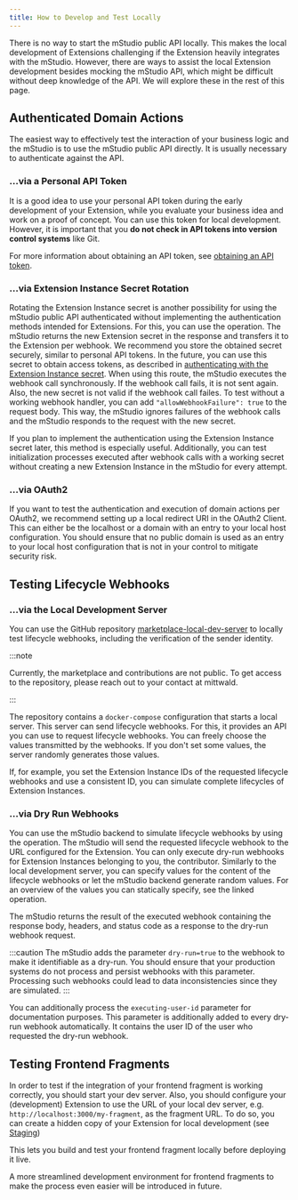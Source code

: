 ```yaml
---
title: How to Develop and Test Locally
---
```



There is no way to start the mStudio public API locally.
This makes the local development of Extensions challenging if the Extension heavily integrates with the mStudio.
However, there are ways to assist the local Extension development besides mocking the mStudio API, which might be difficult without deep knowledge of the API.
We will explore these in the rest of this page.

## Authenticated Domain Actions

The easiest way to effectively test the interaction of your business logic and the mStudio is to use the mStudio public API directly.
It is usually necessary to authenticate against the API.

### ...via a Personal API Token

It is a good idea to use your personal API token during the early development of your Extension, while you evaluate your business idea and work on a proof of concept.
You can use this token for local development.
However, it is important that you **do not check in API tokens into version control systems** like Git.

For more information about obtaining an API token, see [obtaining an API token](../../../api/intro#obtaining-an-api-token).

### ...via Extension Instance Secret Rotation

Rotating the Extension Instance secret is another possibility for using the mStudio public API authenticated without implementing the authentication methods intended for Extensions.
For this, you can use the <OperationLink operation="contributor-rotate-secret-for-extension-instance" /> operation.
The mStudio returns the new Extension secret in the response and transfers it to the Extension per webhook.
We recommend you store the obtained secret securely, similar to personal API tokens.
In the future, you can use this secret to obtain access tokens, as described in [authenticating with the Extension Instance secret](../../reference/api#authenticating-with-the-Extension-instance-secret).
When using this route, the mStudio executes the webhook call synchronously.
If the webhook call fails, it is not sent again.
Also, the new secret is not valid if the webhook call failes.
To test without a working webhook handler, you can add `"allowWebhookFailure": true` to the request body.
This way, the mStudio ignores failures of the webhook calls and the mStudio responds to the request with the new secret.

If you plan to implement the authentication using the Extension Instance secret later, this method is especially useful.
Additionally, you can test initialization processes executed after webhook calls with a working secret without creating a new Extension Instance in the mStudio for every attempt.

### ...via OAuth2

If you want to test the authentication and execution of domain actions per OAuth2, we recommend setting up a local redirect URI in the OAuth2 Client.
This can either be the localhost or a domain with an entry to your local host configuration.
You should ensure that no public domain is used as an entry to your local host configuration that is not in your control to mitigate security risk.

## Testing Lifecycle Webhooks

### ...via the Local Development Server

You can use the GitHub repository [marketplace-local-dev-server](https://github.com/mittwald/marketplace-local-dev-server) to locally test lifecycle webhooks, including the verification of the sender identity.

:::note

Currently, the marketplace and contributions are not public.
To get access to the repository, please reach out to your contact at mittwald.

:::

The repository contains a `docker-compose` configuration that starts a local server.
This server can send lifecycle webhooks.
For this, it provides an API you can use to request lifecycle webhooks.
You can freely choose the values transmitted by the webhooks.
If you don't set some values, the server randomly generates those values.

If, for example, you set the Extension Instance IDs of the requested lifecycle webhooks and use a consistent ID, you can simulate complete lifecycles of Extension Instances.

### ...via Dry Run Webhooks

You can use the mStudio backend to simulate lifecycle webhooks by using the <OperationLink operation="extension-dry-run-webhook" /> operation.
The mStudio will send the requested lifecycle webhook to the URL configured for the Extension.
You can only execute dry-run webhooks for Extension Instances belonging to you, the contributor.
Similarly to the local development server, you can specify values for the content of the lifecycle webhooks or let the mStudio backend generate random values.
For an overview of the values you can statically specify, see the linked operation.

The mStudio returns the result of the executed webhook containing the response body, headers, and status code as a response to the dry-run webhook request.

:::caution
The mStudio adds the parameter `dry-run=true` to the webhook to make it identifiable as a dry-run.
You should ensure that your production systems do not process and persist webhooks with this parameter.
Processing such webhooks could lead to data inconsistencies since they are simulated.
:::

You can additionally process the `executing-user-id` parameter for documentation purposes.
This parameter is additionally added to every dry-run webhook automatically.
It contains the user ID of the user who requested the dry-run webhook.

## Testing Frontend Fragments

In order to test if the integration of your frontend fragment is working correctly, you should start your dev server.
Also, you should configure your (development) Extension to use the URL of your local dev server, e.g. `http://localhost:3000/my-fragment`, as the fragment URL.
To do so, you can create a hidden copy of your Extension for local development (see [Staging](../staging))

This lets you build and test your frontend fragment locally before deploying it live.

A more streamlined development environment for frontend fragments to make the process even easier will be introduced in future.
